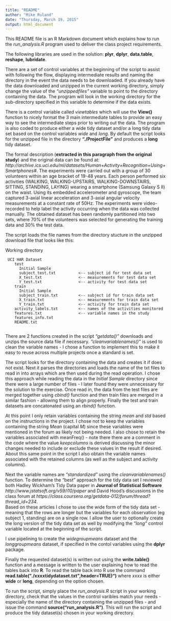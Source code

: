 ```yaml
---
title: "README"
author: "Mike Ruland"
date: "Thursday, March 19, 2015"
output: html_document
---
```


This README file is an R Markdown document which explains how to run the 
*run_analysis.R* program used to deliver the class project requirements.

The following libraries are used in the solution:
  **plyr**,
  **dplyr**,
  **data.table**,
  **reshape**,
  **lubridate**.

There are a set of control variables at the beginning of the script 
to assist with following the flow, displaying intermediate results and naming
the directory in the event the data needs to be downloaded.  If you already 
have the data downloaded and unzipped in the current working directory, simply 
change the value of the *"unzippedfiles"* variable to point to the directory 
containing the data.  The program will look in the working directory for the 
sub-directory specified in this variable to determine if the data exists.  

There is a control variable called *viewtables* which will use the **View()**
function to nicely format the 3 main intermediate tables to provide an easy
way to see the intermediate steps prior to writing out the data.  The program 
is also coded to produce either a wide tidy dataset and/or a long tidy data 
set based on the control variables *wide* and *long*.  By default the script 
looks for the unzipped file in the directory **"./ProjectFile"** and produces 
a **long** tidy dataset.

The formal description (**extracted in this paragraph from the original study**) 
and the original data can be found at: 
*http://archive.ics.uci.edu/ml/datasets/Human+Activity+Recognition+Using+Smartphones#*.
The experiments were carried out with a group of 30 volunteers within an age 
bracket of 19-48 years. Each person performed six activities (WALKING, 
WALKING-UPSTAIRS, WALKING-DOWNSTAIRS, SITTING, STANDING, LAYING) wearing a 
smartphone (Samsung Galaxy S II) on the waist. Using its embedded accelerometer 
and gyroscope, the team captured 3-axial linear acceleration and 3-axial angular 
velocity measurements at a constant rate of 50Hz. The experiments were video-recorded to 
help label the activity occurring when the data was collected manually. The 
obtained dataset has been randomly partitioned into two sets, where 70% of 
the volunteers was selected for generating the training data and 30% the test 
data. 

The script loads the file names from the directory stucture in the unzipped 
download file that looks like this:


   Working directory
   
     UCI HAR Dataset
        test
          Initial Sample
          subject_test.txt          <-- subject id for test data set
          X_test.txt                <-- measurements for test data set
          Y_test.txt                <-- activity for test data set
        train
          Initial Sample
          subject_train.txt         <-- subject id for train data set
          X_train.txt               <-- measurements for train data set
          Y_train.txt               <-- activity for train data set
        activity_labels.txt         <-- names of the activities monitored
        features.txt                <-- variable names in the study
        features_info.txt
        README.txt
        
There are 2 functions created in the script *"getdata()"* downloads and unzips
the source data file if necessary.  *"cleanvariablenames()"* is used to clean 
the variable names - I chose a function to implement this to make it easy to 
reuse across multiple projects once a standard is set.

The script looks for the directory containing the data and creates it if does 
not exist.  Next it parses the directories and loads the name of the txt files 
to read in into arrays which are then used during the read operation.  I chose 
this approach while reading the data in the *Initial Sample* directory since 
there were a large number of files - I later found they were unnecessary for 
the solution to the exercise.  Once read in, the data from the test files 
are merged together using *cbind()* function and then train files are merged
in a similar fashion - allowing them to align properly.  Finally the test and 
train datasets are concatonated using an *rbind()* function.

At this point I only retain variables containing the string *mean* and *std*
based on the instructions in the project.  I chose not to keep the variables
containing the string *Mean* (capital *M*) since these variables were mentioned
in the forum as likely not being needed.  I also chose to retain the variables 
associated with meanFreq() - note there there are a comment in the 
code where the value *keepcolumns* is derived discussing the minor changes 
needed to include or exclude these values in the result if desired.  About this 
same point in the script I also obtain the variable names associated with the 
retained columns (as well as the subject and activity columns).  

Next the variable names are *"standardized"* using the *cleanvariablenames()*
function.  To determine the "best" approach for the tidy data set I reviewed
both Hadley Wickham's Tidy Data paper in **Journal of Statistical Software** 
*http://www.jstatsoft.org/v59/i10/paper* and David Hood's discussions in the class
forum at *https://class.coursera.org/getdata-012/forum/thread?thread_id=234*.  
Based on these articles I chose to use the wide form of the tidy data set - 
meaning that the rows are longer but the variables for each observation (eg
subject 1, standing) are on a single row.  I allow the user to optionally create
the long version of the tidy data set as well by modifying the *"long"* 
control variable located at the beginning of the script.

I use pipelining to create the *widegroupmeans* dataset and the 
*longgroupmeans* dataset, if specified in the contol variables using the 
**dplyr** package.  

Finally the requested dataset(s) is written out using the **write.table()** 
function and a message is written to the user explaining how to read the tables
back into **R**.  To read the table back into R use the command
**read.table(\"./xxxxtidydataset.txt\",header=TRUE)\n")** where *xxxx* is either
**wide** or **long**, depending on the option chosen.

To run the script, simply place the *run_analysis.R* script in your working 
directory, check that the values in the control varibles match your needs - 
especially the name of the directory containing the unzipped files - and 
issue the command **source("run_analysis.R")**.  This will run the script 
and produce the tidy dataset(s) chosen in your working directory.